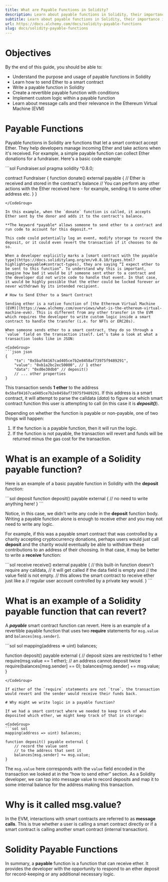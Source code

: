 ```yaml
---
title: What are Payable Functions in Solidity?
description: Learn about payable functions in Solidity, their importance in handling Ether deposits, and how to create and use them in smart contracts.
subtitle: Learn about payable functions in Solidity, their importance in handling Ether deposits, and how to create and use them in smart contracts.
url: https://docs.alchemy.com/docs/solidity-payable-functions
slug: docs/solidity-payable-functions
---
```


# Objectives

By the end of this guide, you should be able to:

* Understand the purpose and usage of payable functions in Solidity
* Learn how to send Ether to a smart contract
* Write a payable function in Solidity
* Create a revertible payable function with conditions
* Implement custom logic within a payable function
* Learn about message calls and their relevance in the Ethereum Virtual Machine (EVM)

# Payable Functions

Payable functions in Solidity are functions that let a smart contract accept Ether. They help developers manage incoming Ether and take actions when it's received. For example, a simple payable function can collect Ether donations for a fundraiser. Here's a basic code example:

<CodeGroup>
  ```sol Fundraiser.sol
  pragma solidity ^0.8.0;

  contract Fundraiser {
      function donate() external payable {
          // Ether is received and stored in the contract's balance
          // You can perform any other actions with the Ether received here - for example, sending it to some other address etc.
      }
  }
  ```
</CodeGroup>

In this example, when the `donate` function is called, it accepts Ether sent by the donor and adds it to the contract's balance.

**The keyword *payable* allows someone to send ether to a contract and run code to account for this deposit.**

This code could potentially log an event, modify storage to record the deposit, or it could even revert the transaction if it chooses to do so.

When a developer explicitly marks a [smart contract with the payable type](https://docs.soliditylang.org/en/v0.8.10/types.html?highlight=payable#contract-types), they are saying “I expect ether to be sent to this function”. To understand why this is important, imagine how bad it would be if someone sent ether to a contract and the developer did not write code to handle that event. In that case, it would be highly possible that the ether could be locked forever or never withdrawn by its intended recipient.

# How to Send Ether to a Smart Contract

Sending ether is a native function of [the Ethereum Virtual Machine (EVM)](https://www.alchemy.com/overviews/what-is-the-ethereum-virtual-machine-evm). This is different from any other transfer in the EVM which requires the developer to write custom logic inside a smart contract to handle the transfer (i.e. for NFTs or ERC20s).

When someone sends ether to a smart contract, they do so through a `value` field on the transaction itself. Let’s take a look at what a transaction looks like in JSON:

<CodeGroup>
  ```json json
  {
      "to": "0x5baf84167cad405ce7b2e8458af73975f9489291",
      "value": "0xb1a2bc2ec50000", // 1 ether 
      "data": "0xd0e30db0" // deposit() 
      // ... other properties
  }
  ```
</CodeGroup>

This transaction sends **1 ether** to the address `0x5baf84167cad405ce7b2e8458af73975f9489291`. If this address is a smart contract, it will attempt to parse the calldata (*data*) to figure out which smart contract function this user is attempting to call (in this case it is ***deposit()***).

Depending on whether the function is payable or non-payable, one of two things will happen:

1. If the function is a payable function, then it will run the logic.
2. If the function is not payable, the transaction will revert and funds will be returned minus the gas cost for the transaction.

# What is an example of a Solidity payable function?

Here is an example of a basic payable function in Solidity with the **deposit** function:

<CodeGroup>
  ```sol deposit
  function deposit() payable external {
      // no need to write anything here!
  }
  ```
</CodeGroup>

Notice, in this case, we didn’t write any code in the **deposit** function body. Writing a payable function alone is enough to receive ether and you may not need to write any logic.

For example, if this was a payable smart contract that was controlled by a charity accepting cryptocurrency donations, perhaps users would just call **deposit** and the charity would eventually be able to withdraw these contributions to an address of their choosing. In that case, it may be better to write a **receive** function:

<CodeGroup>
  ```sol receive
  receive() external payable {
      // this built-in function doesn't require any calldata,
      // it will get called if the data field is empty and 
      // the value field is not empty.
      // this allows the smart contract to receive ether just like a 
      // regular user account controlled by a private key would.
  }
  ```
</CodeGroup>

# What is an example of a Solidity payable function that can revert?

A ***payable*** smart contract function can revert. Here is an example of a revertible payable function that uses two **require** statements for `msg.value` and `balances[msg.sender]`.

<CodeGroup>
  ```sol sol
  mapping(address => uint) balances;

  function deposit() payable external {
      // deposit sizes are restricted to 1 ether
      require(msg.value == 1 ether);
      // an address cannot deposit twice
      require(balances[msg.sender] == 0);
      balances[msg.sender] += msg.value;
  }
  ```
</CodeGroup>

If either of the `require` statements are not `true`, the transaction would revert and the sender would receive their funds back.

# Why might we write logic in a payable function?

If we had a smart contract where we needed to keep track of who deposited which ether, we might keep track of that in storage:

<CodeGroup>
  ```sol sol
  mapping(address => uint) balances;

  function deposit() payable external {
      // record the value sent 
      // to the address that sent it
      balances[msg.sender] += msg.value;
  }
  ```
</CodeGroup>

The `msg.value` here corresponds with the `value` field encoded in the transaction we looked at in the “how to send ether” section. As a Solidity developer, we can tap into message value to record deposits and map it to some internal balance for the address making this transaction.

# Why is it called msg.value?

In the EVM, interactions with smart contracts are referred to as **message calls**. This is true whether a user is calling a smart contract directly or if a smart contract is calling another smart contract (internal transaction).

# Solidity Payable Functions

In summary, a **payable** function is a function that can receive ether. It provides the developer with the opportunity to respond to an ether deposit for record-keeping or any additional necessary logic.
